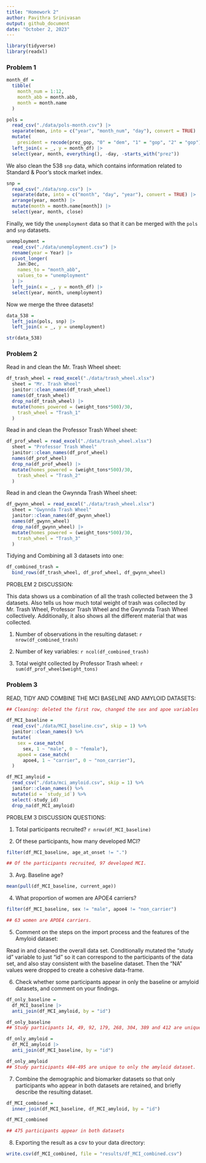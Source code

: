 ```yaml
---
title: "Homework 2"
author: Pavithra Srinivasan
output: github_document
date: "October 2, 2023"
---
```


```r
library(tidyverse)
library(readxl)
```

### Problem 1

```r
month_df = 
  tibble(
    month_num = 1:12,
    month_abb = month.abb,
    month = month.name
  )

pols = 
  read_csv("./data/pols-month.csv") |>
  separate(mon, into = c("year", "month_num", "day"), convert = TRUE) |>
  mutate(
    president = recode(prez_gop, "0" = "dem", "1" = "gop", "2" = "gop")) |>
  left_join(x = _, y = month_df) |> 
  select(year, month, everything(), -day, -starts_with("prez")) 
```

We also clean the 538 `snp` data, which contains information related to Standard & Poor’s stock market index.

```r
snp = 
  read_csv("./data/snp.csv") |>
  separate(date, into = c("month", "day", "year"), convert = TRUE) |>
  arrange(year, month) |>
  mutate(month = month.name[month]) |>
  select(year, month, close) 
```

Finally, we tidy the `unemployment` data so that it can be merged with the `pols` and `snp` datasets.

```r
unemployment = 
  read_csv("./data/unemployment.csv") |>
  rename(year = Year) |>
  pivot_longer(
    Jan:Dec, 
    names_to = "month_abb",
    values_to = "unemployment"
  ) |> 
  left_join(x = _, y = month_df) |> 
  select(year, month, unemployment)
```

Now we merge the three datasets!

```r
data_538 = 
  left_join(pols, snp) |>
  left_join(x = _, y = unemployment)

str(data_538)
```

### Problem 2

Read in and clean the Mr. Trash Wheel sheet:

```r
df_trash_wheel = read_excel("./data/trash_wheel.xlsx") 
  sheet = "Mr. Trash Wheel"
  janitor::clean_names(df_trash_wheel)
  names(df_trash_wheel)
  drop_na(df_trash_wheel) |> 
  mutate(homes_powered = (weight_tons*500)/30,
    trash_wheel = "Trash_1"
  )
```

Read in and clean the Professor Trash Wheel sheet:

```r
df_prof_wheel = read_excel("./data/trash_wheel.xlsx") 
  sheet = "Professor Trash Wheel"
  janitor::clean_names(df_prof_wheel)
  names(df_prof_wheel)
  drop_na(df_prof_wheel) |> 
  mutate(homes_powered = (weight_tons*500)/30,
    trash_wheel = "Trash_2"
  )
```

Read in and clean the Gwynnda Trash Wheel sheet: 

```r
df_gwynn_wheel = read_excel("./data/trash_wheel.xlsx") 
  sheet = "Gwynnda Trash Wheel"
  janitor::clean_names(df_gwynn_wheel)
  names(df_gwynn_wheel)
  drop_na(df_gwynn_wheel) |> 
  mutate(homes_powered = (weight_tons*500)/30,
    trash_wheel = "Trash_3"
  )
```

Tidying and Combining all 3 datasets into one:

```r
df_combined_trash = 
  bind_rows(df_trash_wheel, df_prof_wheel, df_gwynn_wheel)
```

PROBLEM 2 DISCUSSION:

This data shows us a combination of all the trash collected between the 3 datasets. Also tells us how much total weight of trash was collected by Mr. Trash Wheel, Professor Trash Wheel and the Gwynnda Trash Wheel collectively. Additionally, it also shows all the different material that was collected. 

1. Number of observations in the resulting dataset: `r nrow(df_combined_trash)`

2. Number of key variables: `r ncol(df_combined_trash)`

3. Total weight collected by Professor Trash wheel: `r sum(df_prof_wheel$weight_tons)`


### Problem 3

READ, TIDY AND COMBINE THE MCI BASELINE AND AMYLOID DATASETS:

```r

## Cleaning: deleted the first row, changed the sex and apoe variables into non-numerical and removed NA. 

df_MCI_baseline = 
  read_csv("./data/MCI_baseline.csv", skip = 1) %>% 
  janitor::clean_names() %>% 
  mutate(
    sex = case_match(
      sex, 1 ~ "male", 0 ~ "female"),
    apoe4 = case_match(
      apoe4, 1 ~ "carrier", 0 ~ "non_carrier"),
  )

df_MCI_amyloid = 
  read_csv("./data/mci_amyloid.csv", skip = 1) %>%
  janitor::clean_names() %>% 
  mutate(id = `study_id`) %>% 
  select(-study_id)
  drop_na(df_MCI_amyloid)
```

PROBLEM 3 DISCUSSION QUESTIONS: 

1. Total participants recruited?
`r nrow(df_MCI_baseline)`

2. Of these participants, how many developed MCI?
```r
filter(df_MCI_baseline, age_at_onset != ".")

## Of the participants recruited, 97 developed MCI.
```

3. Avg. Baseline age?
```r
mean(pull(df_MCI_baseline, current_age))
```

4. What proportion of women are APOE4 carriers?
```r
filter(df_MCI_baseline, sex != "male", apoe4 != "non_carrier")

## 63 women are APOE4 carriers.
```
 
5. Comment on the steps on the import process and the features of the Amyloid dataset:

Read in and cleaned the overall data set. Conditionally mutated the "study id" variable to just "id" so it can correspond to the participants of the data set, and also stay consistent with the baseline dataset. Then the "NA" values were dropped to create a cohesive data-frame.


6. Check whether some participants appear in only the baseline or amyloid datasets, and comment on your findings. 

```r
df_only_baseline =
  df_MCI_baseline |>
  anti_join(df_MCI_amyloid, by = "id")

df_only_baseline
## Study participants 14, 49, 92, 179, 268, 304, 389 and 412 are unique to the baseline dataset. 
```
```r

df_only_amyloid = 
  df_MCI_amyloid |>
  anti_join(df_MCI_baseline, by = "id")

df_only_amyloid
## Study participants 484-495 are unique to only the amyloid dataset. 
```

7. Combine the demographic and biomarker datasets so that only participants who appear in both datasets are retained, and briefly describe the resulting dataset.

```r
df_MCI_combined = 
  inner_join(df_MCI_baseline, df_MCI_amyloid, by = "id")

df_MCI_combined

## 475 participants appear in both datasets
```

8. Exporting the result as a csv to your data directory: 
```r
write.csv(df_MCI_combined, file = "results/df_MCI_combined.csv")

```



